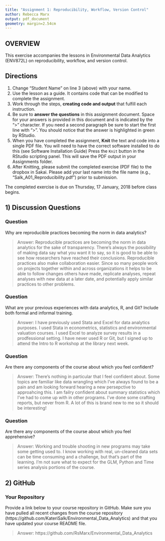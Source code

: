 ```yaml
---
title: "Assignment 1: Reproducibility, Workflow, Version Control"
author: Rebecca Marx
output: pdf_document
geometry: margin=2.54cm
---
```


## OVERVIEW

This exercise accompanies the lessons in Environmental Data Analytics (ENV872L) on reproducibility, workflow, and version control. 

## Directions
1. Change "Student Name" on line 3 (above) with your name.
2. Use the lesson as a guide. It contains code that can be modified to complete the assignment.
3. Work through the steps, **creating code and output** that fulfill each instruction.
4. Be sure to **answer the questions** in this assignment document.
Space for your answers is provided in this document and is indicated by the ">" character.
If you need a second paragraph be sure to start the first line with ">".
You should notice that the answer is highlighted in green by RStudio. 
6. When you have completed the assignment, **Knit** the text and code into a single PDF file.
You will need to have the correct software installed to do this (see Software Installation Guide)
Press the `Knit` button in the RStudio scripting panel.
This will save the PDF output in your Assignments folder.
8. After Knitting, please submit the completed exercise (PDF file) to the dropbox in Sakai. Please add your last name into the file name (e.g., "Salk_A01_Reproducibility.pdf") prior to submission.

The completed exercise is due on Thursday, 17 January, 2018 before class begins.

## 1) Discussion Questions

### Question
Why are reproducible practices becoming the norm in data analytics?

> Answer: Reproducible practices are becoming the norm in data analytics for the sake of transparency. There's always the possibility of making data say what you want it to say, so it is good to be able to see how researchers have reached their conclusions. Reproducible practices also make collaboration easier. Since so many people work on projects together within and across organizations it helps to be able to follow changes others have made, replicate analyses, repeat analyses with new data at a later date, and potentially apply similar practices to other problems. 

### Question
What are your previous experiences with data analytics, R, and Git? Include both formal and informal training.

> Answer: I have previously used Stata and Excel for data analytics purposes. I used Stata in econometrics, statistics and environmental valuation courses. I used Excel to analyze survey results in a prodfessional setting. I have never used R or Git, but I signed up to attend the Intro to R workshop at the library next week.  

### Question
Are there any components of the course about which you feel confident?

> Answer: There's nothing in particular that I feel confident about. Some topics are familiar like data wrangling which I've always found to be a pain and am looking forward hearing a new persepctive to approahcing this. I am failry confident about summary statistics which I've had to come up with in other programs. I've done some crafting reports, but never from R. A lot of this is brand new to me so it should be interesting! 

### Question
Are there any components of the course about which you feel apprehensive?

> Answer: Working and trouble shooting in new programs may take some getting used to. I know working with real, un-cleaned data sets can be time consuming and a challenge, but that's part of the learning. I'm not sure what to expect for the GLM, Python and Time series analysis portions of the course. 


## 2) GitHub

### Your Repository
Provide a link below to your course repository in GitHub. Make sure you have pulled all recent changes from the course repository (https://github.com/KateriSalk/Environmental_Data_Analytics) and that you have updated your course README file. 

> Answer: https://github.com/RsMarx/Environmental_Data_Analytics


